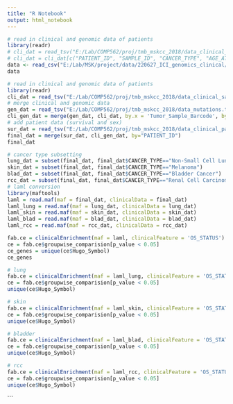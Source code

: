 ```yaml
---
title: "R Notebook"
output: html_notebook
---
```


```r
# read in clinical and genomic data of patients
library(readr)
# cli_dat = read_tsv("E:/Lab/COMP562/proj/tmb_mskcc_2018/data_clinical_sample.txt", skip = 4)
# cli_dat = cli_dat[c("PATIENT_ID", "SAMPLE_ID", "CANCER_TYPE", "AGE_AT_SEQ_REPORT", "TMB_NONSYNONYMOUS")]
data <- read_csv("E:/Lab/MSK/project/data/220627_ICI_genomics_clinical/062722_CutaneousMelanoma_ICI_1stLine_Genomics.csv")
data
```
```r
# read in clinical and genomic data of patients
library(readr)
cli_dat = read_tsv("E:/Lab/COMP562/proj/tmb_mskcc_2018/data_clinical_sample.txt", skip = 4)
# merge clinical and genomic data
gen_dat = read_tsv("E:/Lab/COMP562/proj/tmb_mskcc_2018/data_mutations.txt")
cli_gen_dat = merge(gen_dat, cli_dat, by.x = 'Tumor_Sample_Barcode', by.y ='SAMPLE_ID', all= TRUE)
# add patient data (survival and sex)
sur_dat = read_tsv("E:/Lab/COMP562/proj/tmb_mskcc_2018/data_clinical_patient.txt", skip=4)
final_dat = merge(sur_dat, cli_gen_dat, by="PATIENT_ID")
final_dat
```

```r
# cancer type subsetting
lung_dat = subset(final_dat, final_dat$CANCER_TYPE=="Non-Small Cell Lung Cancer")
skin_dat = subset(final_dat, final_dat$CANCER_TYPE=="Melanoma")
blad_dat = subset(final_dat, final_dat$CANCER_TYPE=="Bladder Cancer")
rcc_dat = subset(final_dat, final_dat$CANCER_TYPE=="Renal Cell Carcinoma")
# laml conversion
library(maftools)
laml = read.maf(maf = final_dat, clinicalData = final_dat)
laml_lung = read.maf(maf = lung_dat, clinicalData = lung_dat)
laml_skin = read.maf(maf = skin_dat, clinicalData = skin_dat)
laml_blad = read.maf(maf = blad_dat, clinicalData = blad_dat)
laml_rcc = read.maf(maf = rcc_dat, clinicalData = rcc_dat)
```

```r
fab.ce = clinicalEnrichment(maf = laml, clinicalFeature = 'OS_STATUS')
ce = fab.ce$groupwise_comparision[p_value < 0.05]
ce_genes = unique(ce$Hugo_Symbol)
ce_genes
```
```r
# lung
fab.ce = clinicalEnrichment(maf = laml_lung, clinicalFeature = 'OS_STATUS')
ce = fab.ce$groupwise_comparision[p_value < 0.05]
unique(ce$Hugo_Symbol)
```

```r
# skin
fab.ce = clinicalEnrichment(maf = laml_skin, clinicalFeature = 'OS_STATUS')
ce = fab.ce$groupwise_comparision[p_value < 0.05]
unique(ce$Hugo_Symbol)
```


```r
# bladder
fab.ce = clinicalEnrichment(maf = laml_blad, clinicalFeature = 'OS_STATUS')
ce = fab.ce$groupwise_comparision[p_value < 0.05]
unique(ce$Hugo_Symbol)
```

```r
# rcc
fab.ce = clinicalEnrichment(maf = laml_rcc, clinicalFeature = 'OS_STATUS')
ce = fab.ce$groupwise_comparision[p_value < 0.05]
unique(ce$Hugo_Symbol)
```
```

